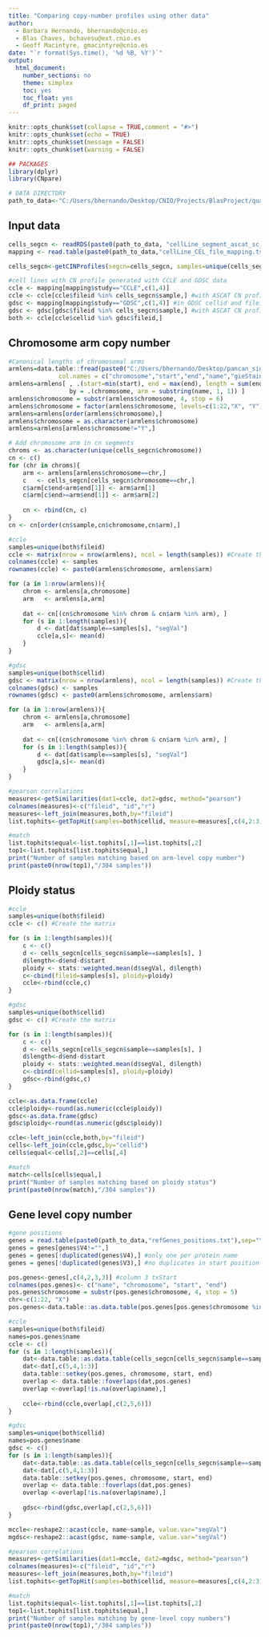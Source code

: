 ---
title: "Comparing copy-number profiles using other data"
author:
  - Barbara Hernando, bhernando@cnio.es
  - Blas Chaves, bchavesu@ext.cnio.es
  - Geoff Macintyre, gmacintyre@cnio.es
date: "`r format(Sys.time(), '%d %B, %Y')`"
output:
  html_document:
    number_sections: no
    theme: simplex
    toc: yes
    toc_float: yes
    df_print: paged
---

```{r setup, message=FALSE}
knitr::opts_chunk$set(collapse = TRUE,comment = "#>")
knitr::opts_chunk$set(echo = TRUE)
knitr::opts_chunk$set(message = FALSE)
knitr::opts_chunk$set(warning = FALSE)

## PACKAGES
library(dplyr)
library(CNpare)

# DATA DIRECTORY
path_to_data<-"C:/Users/bhernando/Desktop/CNIO/Projects/BlasProject/quality_tool/data/"
```

## Input data
```{r input}
cells_segcn <- readRDS(paste0(path_to_data, "cellLine_segment_ascat_sc_fixed_purity_tCN.rds"))
mapping <- read.table(paste0(path_to_data,"cellLine_CEL_file_mapping.tsv"),sep="\t",header = T)
```

```{r data_process}
cells_segcn<-getCINProfiles(segcn=cells_segcn, samples=unique(cells_segcn$sample))

#cell lines with CN profile generated with CCLE and GDSC data
ccle <- mapping[mapping$study=="CCLE",c(1,4)]
ccle <- ccle[ccle$fileid %in% cells_segcn$sample,] #with ASCAT CN profile
gdsc <- mapping[mapping$study=="GDSC",c(1,4)] #in GDSC cellid and fileid is the same
gdsc <- gdsc[gdsc$fileid %in% cells_segcn$sample,] #with ASCAT CN profile
both <- ccle[ccle$cellid %in% gdsc$fileid,] 
```


## Chromosome arm copy number
```{r arm_lengths}
#Canonical lengths of chromosomal arms
armlens=data.table::fread(paste0("C:/Users/bhernando/Desktop/pancan_sigs/HSNC&CESC","/hg19.cytoBand.txt.gz"), 
              col.names = c("chromosome","start","end","name","gieStain"))
armlens=armlens[ , .(start=min(start), end = max(end), length = sum(end - start)), 
                 by = .(chromosome, arm = substring(name, 1, 1)) ]
armlens$chromosome = substr(armlens$chromosome, 4, stop = 6)
armlens$chromosome = factor(armlens$chromosome, levels=c(1:22,"X", "Y"))
armlens=armlens[order(armlens$chromosome),]
armlens$chromosome = as.character(armlens$chromosome)
armlens=armlens[armlens$chromosome!="Y",]
```


```{r arm_cn}
# Add chromosome arm in cn segments
chroms <- as.character(unique(cells_segcn$chromosome))
cn <- c()
for (chr in chroms){
    arm <- armlens[armlens$chromosome==chr,]
    c   <- cells_segcn[cells_segcn$chromosome==chr,]
    c$arm[c$end<arm$end[1]] <- arm$arm[1]
    c$arm[c$end>=arm$end[1]] <- arm$arm[2]
    
    cn <- rbind(cn, c)
}
cn <- cn[order(cn$sample,cn$chromosome,cn$arm),]

#ccle
samples=unique(both$fileid)
ccle <- matrix(nrow = nrow(armlens), ncol = length(samples)) #Create the matrix
colnames(ccle) <- samples
rownames(ccle) <- paste0(armlens$chromosome, armlens$arm)

for (a in 1:nrow(armlens)){
    chrom <- armlens[a,chromosome]
    arm   <- armlens[a,arm]
    
    dat <- cn[(cn$chromosome %in% chrom & cn$arm %in% arm), ]
    for (s in 1:length(samples)){
        d <- dat[dat$sample==samples[s], "segVal"]
        ccle[a,s]<- mean(d)
    }
}

#gdsc
samples=unique(both$cellid)
gdsc <- matrix(nrow = nrow(armlens), ncol = length(samples)) #Create the matrix
colnames(gdsc) <- samples
rownames(gdsc) <- paste0(armlens$chromosome, armlens$arm)

for (a in 1:nrow(armlens)){
    chrom <- armlens[a,chromosome]
    arm   <- armlens[a,arm]
    
    dat <- cn[(cn$chromosome %in% chrom & cn$arm %in% arm), ]
    for (s in 1:length(samples)){
        d <- dat[dat$sample==samples[s], "segVal"]
        gdsc[a,s]<- mean(d)
    }
}

#pearson correlations
measures<-getSimilarities(dat1=ccle, dat2=gdsc, method="pearson")
colnames(measures)<-c("fileid", "id","r")
measures<-left_join(measures,both,by="fileid")
list.tophits<-getTopHit(samples=both$cellid, measure=measures[,c(4,2:3)], method="pearson")

#match
list.tophits$equal<-list.tophits[,1]==list.tophits[,2]
top1<-list.tophits[list.tophits$equal,] 
print("Number of samples matching based on arm-level copy number") 
print(paste0(nrow(top1),"/304 samples"))
```

## Ploidy status
```{r ploidy}
#ccle
samples=unique(both$fileid)
ccle <- c() #Create the matrix

for (s in 1:length(samples)){
    c <- c()
    d <- cells_segcn[cells_segcn$sample==samples[s], ]
    d$length<-d$end-d$start
    ploidy <- stats::weighted.mean(d$segVal, d$length)
    c<-cbind(fileid=samples[s], ploidy=ploidy)
    ccle<-rbind(ccle,c)
}

#gdsc
samples=unique(both$cellid)
gdsc <- c() #Create the matrix

for (s in 1:length(samples)){
    c <- c()
    d <- cells_segcn[cells_segcn$sample==samples[s], ]
    d$length<-d$end-d$start
    ploidy <- stats::weighted.mean(d$segVal, d$length)
    c<-cbind(cellid=samples[s], ploidy=ploidy)
    gdsc<-rbind(gdsc,c)
}

ccle<-as.data.frame(ccle)
ccle$ploidy<-round(as.numeric(ccle$ploidy))
gdsc<-as.data.frame(gdsc)
gdsc$ploidy<-round(as.numeric(gdsc$ploidy))

ccle<-left_join(ccle,both,by="fileid")
cells<-left_join(ccle,gdsc,by="cellid")
cells$equal<-cells[,2]==cells[,4]

#match
match<-cells[cells$equal,] 
print("Number of samples matching based on ploidy status") 
print(paste0(nrow(match),"/304 samples"))
```

## Gene level copy number
```{r}
#gene positions
genes = read.table(paste0(path_to_data,"refGenes_positions.txt"),sep="\t")[,c(1:4)]
genes = genes[genes$V4!="",]
genes = genes[!duplicated(genes$V4),] #only one per protein name
genes = genes[!duplicated(genes$V3),] #no duplicates in start position

pos.genes<-genes[,c(4,2,3,3)] #column 3 txStart
colnames(pos.genes)<- c("name", "chromosome", "start", "end")
pos.genes$chromosome = substr(pos.genes$chromosome, 4, stop = 5)
chr<-c(1:22, "X")
pos.genes<-data.table::as.data.table(pos.genes[pos.genes$chromosome %in% chr,])

#ccle
samples=unique(both$fileid)
names=pos.genes$name
ccle <- c()
for (s in 1:length(samples)){
    dat<-data.table::as.data.table(cells_segcn[cells_segcn$sample==samples[s],])
    dat<-dat[,c(5,4,1:3)]
    data.table::setkey(pos.genes, chromosome, start, end)
    overlap <- data.table::foverlaps(dat,pos.genes)
    overlap <-overlap[!is.na(overlap$name),]
    
    ccle<-rbind(ccle,overlap[,c(2,5,6)])
}

#gdsc
samples=unique(both$cellid)
names=pos.genes$name
gdsc <- c()
for (s in 1:length(samples)){
    dat<-data.table::as.data.table(cells_segcn[cells_segcn$sample==samples[s],])
    dat<-dat[,c(5,4,1:3)]
    data.table::setkey(pos.genes, chromosome, start, end)
    overlap <- data.table::foverlaps(dat,pos.genes)
    overlap <-overlap[!is.na(overlap$name),]
    
    gdsc<-rbind(gdsc,overlap[,c(2,5,6)])
}

mccle<-reshape2::acast(ccle, name~sample, value.var="segVal")
mgdsc<-reshape2::acast(gdsc, name~sample, value.var="segVal")

#pearson correlations
measures<-getSimilarities(dat1=mccle, dat2=mgdsc, method="pearson")
colnames(measures)<-c("fileid", "id","r")
measures<-left_join(measures,both,by="fileid")
list.tophits<-getTopHit(samples=both$cellid, measure=measures[,c(4,2:3)], method="pearson")

#match
list.tophits$equal<-list.tophits[,1]==list.tophits[,2]
top1<-list.tophits[list.tophits$equal,] 
print("Number of samples matching by gene-level copy numbers") 
print(paste0(nrow(top1),"/304 samples"))
```
